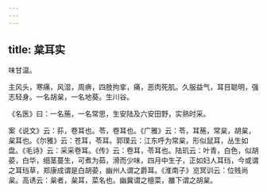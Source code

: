 ```yaml
---
---
---
```

title: 枲耳实
---



味甘温。

主风头，寒痛，风湿，周痹，四肢拘挛，痛，恶肉死肌。久服益气，耳目聪明，强志轻身。一名胡枲，一名地葵。生川谷。

《名医》曰：一名葹，一名常思，生安陆及六安田野，实熟时采。

案《说文》云：荪，卷耳也。苓，卷耳也。《广雅》云：苓，耳葹，常枲，胡枲，枲耳也。《尔雅》云：苍耳，苓耳。郭璞云：江东呼为常枲，形似鼠耳，丛生如盘。《毛诗》云：采采卷耳。《传》云：卷耳，苓耳也。陆玑云：叶青，白色，似胡荽，白华，细茎蔓生，可煮为茹，滑而少味，四月中生子，正如妇人耳珰，今或谓之耳珰草，郑康成谓是白胡荽，幽州人谓之爵耳。《淮南子》览冥训云：位贱尚枲。高诱云：枲者，枲耳，菜名也。幽冀谓之檀菜，雒下谓之胡枲。